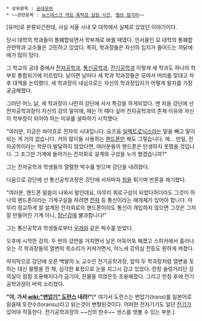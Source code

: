  * 상위항목 : [[공대유머]]
 * ~~관련항목 : [[뉴스데스크 게임 폭력성 실험 사건]], [[밸브 잠가라]]~~

[유머]로 분류되긴한데, 사실 서울 시내 모 대학에서 실제로 있었던 이야기이다.

당시 대학의 학과들이 통폐합되면서 학부제로 바뀔 때였다. 인서울인 모 대학의 통폐합 관련학과 교수들은 고민하고 있었다. 특히, 학과장들은 자신의 입지가 줄어드는 까닭에 애가 많이 탔다. 

그 학교의 공대 중에서 [[전자공학]]과, [[통신공학]]과, [[전기공학]]과 이렇게 세 학과도 하나의 학부로 통합되기에 이르렀다. 날이면 날마다 세 학과 학과장들은 모여서 머리를 맞대고 차후 대책을 논의했다. 세 학과장이 내심으로는 자신의 학과장입지가 어떻게 될지를 가장 궁금해했다. 

그러던 어느 날, 세 학과장이 나란히 강단에 서서 특강을 하게되었다. 맨 처음 강단에 선 전자공학과장이 자신의 강의 말미에, 때는 이 때다 싶어 전자공학과의 존재 이유와 자신이 학부장이 되어야 하는 이유를 설파하기 시작했다. 

"여러분, 지금은 바야흐로 전자의 시대입니다. 요즈음 [[일렉트로닉스]]라는 말을 빼고 말이 되는 게 거의 없습니다. 거의 많이들 사용하는 [[핸드폰]]만 해도 그렇습니다. 에... 만일, 전자공학이라는 학문이 발달하지 않았다면, 여러분들의 핸드폰은 탄생하지 못했을 것입니다. 그 조그만 기계에 들어가는 전자회로 설계와 구성을 누가 했겠습니까?" 

그는 전자공학과 학생들의 열렬한 박수를 받으며 강단을 내려왔다. 

다음으로 강단에 선 통신공학과장은 강단에 서자마자 [[침]]을 튀기며 반론을 제기했다.
 
"여러분, 핸드폰 말씀이 나와서 말인데요, 아무리 회로구성이 되었다하더라도 그것이 하나의 핸드폰이라는 기계구실을 하려면 [[전파]] 등 통신이라는 매개체가 있어야 합니다. 아무리 정교하게 잘 설계된 전자회로의 핸드폰이라도 통신이 개입하지 않으면 그것은 그저 잘 만들어진 기계 아니, [[장난감]]에 불과합니다!" 

그는 통신공학과 학생들로부터 [[우레]]와 같은 박수를 받았다. 

오후에 시작한 강의. 두 번의 강연을 거치면서 날은 어둑어둑 해졌고 스피커에서 흘러나오는 각 학과장들의 열변의 목소리가 커져가면서, 어느새 강의실 전등도 환하게 켜졌다. 

마지막으로 강단에 오른 백발의 노 교수인 전기공학과장, 앞의 두 학과장처럼 열변을 토하는 대신 팔짱을 낀 채, 심각한 표정으로 눈을 지그시 감고 있었다. 한창 술렁거리던 강의실이 점점 조용해지다가 급기야, 찬물을 끼얹은듯 조용해졌다. 그리고 한참 후에 전기공학과장이 버럭 소리쳤다.

'''"야, 가서 [[wiki:"변압기" 도란스]] 내려!"'''[* 여기서 도란스는 변압기(trans)를 일본어로 읽을때 토란수(toransu)라고 읽는것이 변형된것이다. 어떠한 전자기기도 일단 [[전기]]가 있어야 작동한다. 전기공학과장의 ~~신의 한수~~ 센스를 엿볼 수 있는 부분.]

